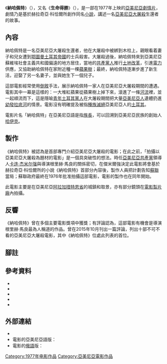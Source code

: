 {{電影資訊框
| 片名     = 《納哈佩特》
| 電影原名 = Նահապետ
| 圖像     = 納哈佩特.jpg
| 圖像說明 = 《納哈佩特》電影海報
| 導演     = {{link-en|根里赫·馬良|Henrik Malyan}}
| 劇本     = 根里赫·馬良
| 原著     = {{link-hy|赫拉奇亞·科恰爾|Հրաչյա Քոչար}}的同名小說
| 配樂     = [[亞歷山大·阿魯秋年|亞歷山大·阿魯秋年]]
| 語言     = [[亞美尼亞語|亞美尼亞語]]
| 上映日期 = 1977年11月27日
| 片長     = 92分鐘
| 產地     = {{flag|Armenian SSR}}
| 製片商   = {{link-en|阿爾緬電影|Armenfilm}}
}}
《'''納哈佩特'''》（{{lang-hy|Նահապետ}}），又名《'''生命得勝'''》（{{lang-en|''Life Triumph''}}），是一部在1977年上映的[[亞美尼亞|亞美尼亞]][[劇情片|劇情片]]，劇情乃是基於赫拉奇亞·科恰爾所創作同名[[小說|小說]]，講述一名[[亞美尼亞大屠殺|亞美尼亞大屠殺]]生還者的故事。

== 內容 ==
納哈佩特是一名亞美尼亞大屠殺生還者，他在大屠殺中被綁到木柱上，親眼看着妻子和兒女遭到[[鄂圖曼土耳其帝國|鄂圖曼土耳其帝國]]的士兵殺害{{sfn|Khiterer|Barrick|Misal|2014|p=299}}。大屠殺過後，納哈佩特來到亞美尼亞蘇維埃社會主義共和國偏遠的地方居住，當地的[[蘇聯共產黨|共產黨人]]推行[[土地改革|土地改革]]，引進[[電力|電力]]供應，又協助納哈佩特在家附近種一棵[[蘋果樹|蘋果樹]]；最終，納哈佩特逐漸步進了新生活，迎娶了另一名妻子，並與她生下一個兒子{{sfn|Khiterer|Barrick|Misal|2014|p=299}}。

這部電影經常使用[[倒敘|倒敘]]手法，展示納哈佩特一家人在亞美尼亞大屠殺期間的遭遇{{sfn|Whitehorn|2015|p=130}}。電影其中一幕是這樣的：一大堆紅蘋果從蘋果樹上掉下來，滾進了一條[[河流|河流]]裡，並一起順流而下，這是隱喻[[青年土耳其黨人|青年土耳其黨人]]在大屠殺期間把大量[[亞美尼亞人|亞美尼亞人]]遺體扔進[[幼發拉底河|幼發拉底河]]的情景{{sfn|Whitehorn|2015|p=130}}。電影沒有明確提及被指[[種族滅絕|種族滅絕]]亞美尼亞人的[[土耳其|土耳其]]{{sfn|Khiterer|Barrick|Misal|2014|p=299}}。

電影片名「納哈佩特」在亞美尼亞語是指[[族長|族長]]，可以回溯到亞美尼亞民族的創始人[[哈伊克|哈伊克]]{{sfn|Khiterer|Barrick|Misal|2014|p=299}}。

== 製作 ==
《納哈佩特》被認為是首部專門介紹亞美尼亞大屠殺的電影；在此之前，「拍攝以亞美尼亞大屠殺為題材的電影」是一個具突破性的想法{{sfn|Բաբաջանյան|2015}}。時任[[亞美尼亞共產黨_(1920年)|亞美尼亞共產黨]]領導人[[卡连·杰米尔强|卡连·杰米尔强]]與導演根里赫·馬良的關係密切，在傑米爾強決定此電影將會基於赫拉奇亞·科恰爾所的小說《納哈佩特》首部分內容後，製作人員把計劃告知[[蘇聯|蘇聯]]當局；蘇聯政府最終在1976年批准拍攝這部電影，電影的製作也在同年開始{{sfn|Բաբաջանյան|2015}}。

此電影主要是在亞美尼亞[[阿拉加措特恩省|阿拉加措特恩省]]的城鎮{{link-en|塔林 (亞美尼亞)|Talin, Armenia|塔林}}和{{link-en|季安|Dian, Armenia}}取景，亦有部分鏡頭在[[電影製片廠|電影製片廠]]內拍攝{{sfn|Բաբաջանյան|2015}}。

== 反響 ==
《納哈佩特》曾在多個主要電影獎項中獲獎；有評論認為，這部電影有機會是導演根里赫·馬良最為人稱道的作品{{sfn|Tropvale Limited|1984}}。{{link-en|亞美尼亞通訊社|Armenpress}}曾在2015年10月刊出一篇評論，列出十部不可不看的亞美尼亞大屠殺電影，其中《納哈佩特》位處此列表的首位{{sfn|Grigoryan|2015}}。

== 腳註 ==
{{reflist|2}}

== 參考資料 ==
* {{cite book|first1=Victoria|first2=Ryan|first3=David|last1=Khiterer|last2=Barrick|last3=Misal|title=The Holocaust: Memories and History|publisher=Cambridge Scholars Publishing|year=2014|isbn=9781443859356|ref=harv}}
* {{cite book|last1=Whitehorn|first1=Alan|title=The Armenian Genocide: The Essential Reference Guide|publisher=ABC-CLIO|year=2015|isbn=9781610696883|ref=harv}}
* {{cite news|last1=Բաբաջանյան|first1=Աննա|title=«Մեր կինոն». «Նահապետի» տնկած խնձորենին դեռ ծաղկում է (բացառիկ լուսանկարներ, ֆիլմ)|url=http://life.panorama.am/hy/news/2014/04/24/film-nahapet/140195|accessdate=2015-11-01|agency=Life Panorama|date=2015-04-24|archiveurl=https://archive.is/20151101084629/http://life.panorama.am/hy/news/2014/04/24/film-nahapet/140195|archivedate=2015-11-01|deadurl=yes|ref=CITEREFԲաբաջանյան2015}}
* {{cite journal|title=Afkār Inquiry|volume=1–2|publisher=Tropvale Limited|year=1984|ref=CITEREFTropvale_Limited1984}}
* {{cite news|last1=Grigoryan|first1=Roza|title=10 must-see films about Armenian Genocide|url=http://armenpress.am/eng/news/823564/10-must-see-films-about-armenian-genocide.html|accessdate=2015-11-02|agency=ARMENPRESS|date=2015-10-28|archiveurl=https://archive.is/20151102054523/http://armenpress.am/eng/news/823564/10-must-see-films-about-armenian-genocide.html|archivedate=2015-11-02|deadurl=no|ref=CITEREFGrigoryan2015}}

== 外部連結 ==
* {{IMDb title|tt0076435}}
* 電影的亞美尼亞語版：{{youtube|fasc6AAGAd4|Наапет / Նահապետ / Nahapet (1977) (RUS)}}
* 電影的[[俄語|俄語]]版：{{youtube|fasc6AAGAd4|Наапет / Նահապետ / Nahapet (1977) (RUS)}}

[[Category:1977年电影作品|Category:1977年电影作品]]
[[Category:亞美尼亞電影作品|Category:亞美尼亞電影作品]]